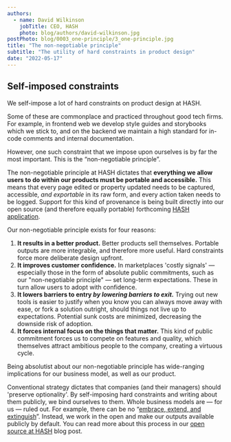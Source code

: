 ```yaml
---
authors:
  - name: David Wilkinson
    jobTitle: CEO, HASH
    photo: blog/authors/david-wilkinson.jpg
postPhoto: blog/0003_one-principle/3_one-principle.jpg
title: "The non-negotiable principle"
subtitle: "The utility of hard constraints in product design"
date: "2022-05-17"
---
```


## Self-imposed constraints

We self-impose a lot of hard constraints on product design at HASH.

Some of these are commonplace and practiced throughout good tech firms. For example, in frontend web we develop style guides and storybooks which we stick to, and on the backend we maintain a high standard for in-code comments and internal documentation.

However, one such constraint that we impose upon ourselves is by far the most important. This is the “non-negotiable principle”.

The non-negotiable principle at HASH dictates that **everything we allow users to do within our products must be portable and accessible.** This means that every page edited or property updated needs to be captured, accessible, _and exportable_ in its raw form, and every action taken needs to be logged. Support for this kind of provenance is being built directly into our open source (and therefore equally portable) forthcoming [HASH application](https://github.com/hashintel/hash/tree/main/apps/hash).

Our non-negotiable principle exists for four reasons:

1.  **It results in a better product.** Better products sell themselves. Portable outputs are more integrable, and therefore more useful. Hard constraints force more deliberate design upfront.
1.  **It improves customer confidence.** In marketplaces 'costly signals' — especially those in the form of absolute public commitments, such as our "non-negotiable principle" — set long-term expectations. These in turn allow users to adopt with confidence.
1.  **It lowers barriers to entry _by lowering barriers to exit._** Trying out new tools is easier to justify when you know you can always move away with ease, or fork a solution outright, should things not live up to expectations. Potential sunk costs are minimized, decreasing the downside risk of adoption.
1.  **It forces internal focus on the things that matter.** This kind of public commitment forces us to compete on features and quality, which themselves attract ambitious people to the company, creating a virtuous cycle.

Being absolutist about our non-negotiable principle has wide-ranging implications for our business model, as well as our product.

Conventional strategy dictates that companies (and their managers) should 'preserve optionality'. By self-imposing hard constraints and writing about them publicly, we bind ourselves to them. Whole business models are — for us — ruled out. For example, there can be no “<a href="https://en.wikipedia.org/wiki/Embrace,_extend,_and_extinguish">embrace, extend, and extinguish</a>”. Instead, we work in the open and make our outputs available publicly by default. You can read more about this process in our [open source at HASH](https://hash.dev/blog/open-source) blog post.
